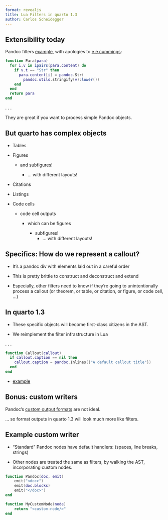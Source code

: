 ```yaml
---
format: revealjs
title: Lua Filters in quarto 1.3
author: Carlos Scheidegger
---
```


## Extensibility today

Pandoc filters [example](lower.html), with apologies to [e e cummings](https://en.wikipedia.org/wiki/E._E._Cummings):

```lua
function Para(para)
  for i,v in ipairs(para.content) do
    if v.t == "Str" then
      para.content[i] = pandoc.Str(
        pandoc.utils.stringify(v):lower())
    end
  end
  return para
end
```

. . .

They are great if you want to process simple Pandoc objects.


## But quarto has complex objects

- Tables

- Figures

  - and subfigures!

    - ... with different layouts!

- Citations

- Listings

- Code cells

  - code cell outputs

    - which can be figures

      ::: {.fragment}

      - subfigures!
        - ... with different layouts!

      :::


## Specifics: How do we represent a callout?

- It's a pandoc div with elements laid out in a careful order

- This is pretty brittle to construct and deconstruct and extend

- Especially, other filters need to know if they're going to unintentionally process a callout (or theorem, or table, or citation, or figure, or code cell, ...)


## In quarto 1.3

- These specific objects will become first-class citizens in the AST.

- We reimplement the filter infrastructure in Lua

. . .

```lua
function Callout(callout)
  if callout.caption == nil then
    callout.caption = pandoc.Inlines({"A default callout title"})
  end
end
```

- [example](callout-ast-example.html)

## Bonus: custom writers

Pandoc's [custom output formats](https://pandoc.org/custom-writers.html) are not ideal.

... so format outputs in quarto 1.3 will look much more like filters.

## Example custom writer

- "Standard" Pandoc nodes have default handlers: (spaces, line breaks, strings)

- Other nodes are treated the same as filters, by walking the AST, incorporating custom nodes.

```lua
function Pandoc(doc, emit)
    emit("<doc>")
    emit(doc.blocks)
    emit("</doc>")
end

function MyCustomNode(node)
    return "<custom-node/>"
end
```